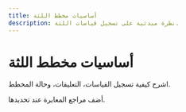 ```yaml
---
title: أساسيات مخطط اللثة
description: نظرة مبدئية على تسجيل قياسات اللثة.
---
```


# أساسيات مخطط اللثة

اشرح كيفية تسجيل القياسات، التعليقات، وحالة المخطط.

أضف مراجع المعايرة عند تحديدها.
